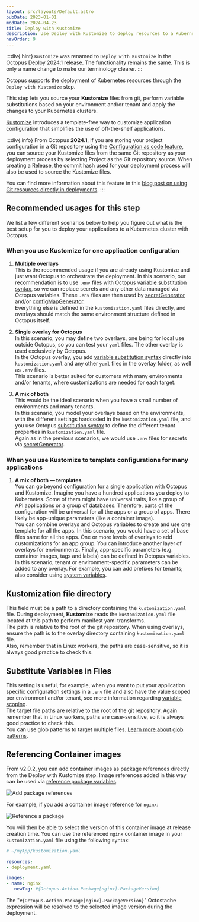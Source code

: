 ```yaml
---
layout: src/layouts/Default.astro
pubDate: 2023-01-01
modDate: 2024-04-23
title: Deploy with Kustomize
description: Use Deploy with Kustomize to deploy resources to a Kubernetes cluster.
navOrder: 9
---
```



:::div{.hint}
`Kustomize` was renamed to `Deploy with Kustomize` in the Octopus Deploy 2024.1 release. The functionality remains the same. This is only a name change to make our terminology clearer.
:::

Octopus supports the deployment of Kubernetes resources through the `Deploy with Kustomize` step.

This step lets you source your **Kustomize** files from git, perform variable substitutions based on your environment and/or tenant and apply the changes to your Kubernetes clusters.

[Kustomize](https://kustomize.io) introduces a template-free way to customize application configuration that simplifies the use of off-the-shelf applications.

:::div{.info}
From Octopus **2024.1**, if you are storing your project configuration in a Git repository using the [Configuration as code feature](/docs/projects/version-control), you can source your Kustomize files from the same Git repository as your deployment process by selecting Project as the Git repository source. When creating a Release, the commit hash used for your deployment process will also be used to source the Kustomize files.

You can find more information about this feature in this [blog post on using Git resources directly in deployments](https://yamldoc.liuyan.wang/blog/git-resources-in-deployments).
:::

## Recommended usages for this step

We list a few different scenarios below to help you figure out what is the best setup for you to deploy your applications to a Kubernetes cluster with Octopus.

### When you use Kustomize for one application configuration

1. **Multiple overlays**  
   This is the recommended usage if you are already using Kustomize and just want Octopus to orchestrate the deployment.
   In this scenario, our recommendation is to use `.env` files with Octopus [variable substitution syntax](/docs/projects/variables/variable-substitutions), so we can replace secrets and any other data managed via Octopus variables. These `.env` files are then used by [secretGenerator](https://kubectl.docs.kubernetes.io/references/kustomize/builtins/#_secretgenerator_) and/or [configMapGenerator](https://kubectl.docs.kubernetes.io/references/kustomize/builtins/#_configmapgenerator_).  
   Everything else is defined in the `kustomization.yaml` files directly, and overlays should match the same environment structure defined in Octopus itself. 

2. **Single overlay for Octopus**  
   In this scenario, you may define two overlays, one being for local use outside Octopus, so you can test your `yaml` files. The other overlay is used exclusively by Octopus.  
   In the Octopus overlay, you add [variable substitution syntax](/docs/projects/variables/variable-substitutions) directly into `kustomization.yaml` and any other `yaml` files in the overlay folder, as well as `.env` files.  
   This scenario is better suited for customers with many environments and/or tenants, where customizations are needed for each target.

3. **A mix of both**  
   This would be the ideal scenario when you have a small number of environments and many tenants.  
   In this scenario, you model your overlays based on the environments, with the different settings hardcoded in the `kustomization.yaml` file, and you use Octopus [substitution syntax](/docs/projects/variables/variable-substitutions) to define the different tenant properties in `kustomization.yaml` file.  
   Again as in the previous scenarios, we would use `.env` files for secrets via [secretGenerator](https://kubectl.docs.kubernetes.io/references/kustomize/builtins/#_secretgenerator_).

### When you use Kustomize to template configurations for many applications

1. **A mix of both — templates**  
   You can go beyond configuration for a single application with Octopus and Kustomize. Imagine you have a hundred applications you deploy to Kubernetes. Some of them might have universal traits, like a group of API applications or a group of databases. Therefore, parts of the configuration will be universal for all the apps or a group of apps. There likely be app-unique parameters (like a container image).  
   You can combine overlays and Octopus variables to create and use one template for all the apps. In this scenario, you would have a set of base files same for all the apps. One or more levels of overlays to add customizations for an app group. You can introduce another layer of overlays for environments. Finally, app-specific parameters (e.g. container images, tags and labels) can be defined in Octopus variables.  
   In this scenario, tenant or environment-specific parameters can be added to any overlay. For example, you can add prefixes for tenants; also consider using [system variables](/docs/projects/variables/system-variables).

## Kustomization file directory

This field must be a path to a directory containing the `kustomization.yaml` file.
During deployment, **Kustomize** reads the `kustomization.yaml` file located at this path to perform manifest yaml transforms.  
The path is relative to the root of the git repository.
When using overlays, ensure the path is to the overlay directory containing `kustomization.yaml` file.  
Also, remember that in Linux workers, the paths are case-sensitive, so it is always good practice to check this. 

## Substitute Variables in Files

This setting is useful, for example, when you want to put your application specific configuration settings in a `.env` file and also have the value scoped per environment and/or tenant, see more information regarding [variable scoping](/docs/projects/variables/getting-started/#scoping-variables).  
The target file paths are relative to the root of the git repository.
Again remember that in Linux workers, paths are case-sensitive, so it is always good practice to check this.  
You can use glob patterns to target multiple files. [Learn more about glob patterns](/docs/deployments/kubernetes/glob-patterns).

## Referencing Container images

From v2.0.2, you can add container images as package references directly from the Deploy with Kustomize step. Image references added in this way can be used via [reference package variables](/docs/projects/variables/system-variables#reference-package-variables).

<Image
  src="/docs/deployments/kubernetes/kustomize/referenced-packages.png"
  alt="Add package references"
/>

For example, if you add a container image reference for `nginx`:

<Image
  src="/docs/deployments/kubernetes/kustomize/reference-a-package.png"
  alt="Reference a package"
/>

You will then be able to select the version of this container image at release creation time. You can use the referenced `nginx` container image in your `kustomization.yaml` file using the following syntax:

```yaml
# ~/myApp/kustomization.yaml

resources:
- deployment.yaml

images:
- name: nginx
   newTag: #{Octopus.Action.Package[nginx].PackageVersion}
```

The "`#{Octopus.Action.Package[nginx].PackageVersion}`" Octostache expression will be resolved to the selected image version during the deployment.

